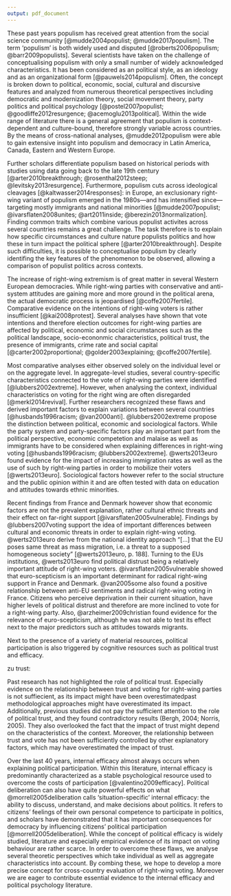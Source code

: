 ```yaml
---
output: pdf_document
---
```


These past years populism has received great attention from the social science community [@mudde2004populist; @mudde2017populism]. The term ‘populism’  is both widely used and disputed [@roberts2006populism; @barr2009populists]. Several scientists have taken on the challenge of conceptualising populism with only a small number of widely acknowledged characteristics. It has been considered as an political style, as an ideology and as an organizational form [@pauwels2014populism]. Often, the concept is broken down to political, economic, social, cultural and discursive features and analyzed from numerous theoretical perspectives including democratic and modernization theory, social movement theory, party politics and political psychology [@postel2007populist; @goodliffe2012resurgence; @acemoglu2013political]. Within the wide range of literature there is a general agreement that populism is context-dependent and culture-bound, therefore strongly variable across countries. By the means of cross-national analyses, @mudde2012populism were able to gain extensive insight into populism and democracy in Latin America, Canada, Eastern and Western Europe. 

Further scholars differentiate populism based on historical periods with studies using data going back to the late 19th century [@arter2010breakthrough; @rosenthal2012steep; @levitsky2013resurgence]. Furthermore, populism cuts across ideological cleavages [@kaltwasser2014responses]: in Europe, an exclusionary right-wing variant of populism emerged in the 1980s—and has intensified since—targeting mostly immigrants and national minorities [@mudde2007populist; @ivarsflaten2008unites; @art2011inside; @berezin2013normalization]. Finding common traits which combine various populist activites across several countries remains a great challenge. The task therefore is to explain how specific circumstances and culture nature populists politics and how these in turn impact the political sphere [@arter2010breakthrough]. Despite such difficulties, it is possible to conceptualise populism by clearly identifing the key features of the phenomenon to be observed, allowing a comparison of populist politics across contexts. 

The increase of right-wing extremism is of great matter in several Western European democracies. While right-wing parties with conservative and anti-system attitudes are gaining more and more ground in the political arena, the actual democratic process is jeopardised [@coffe2007fertile].
Comparative evidence on the intentions of right-wing voters is rather insufficient [@kai2008protest]. Several analyses have shown that vote intentions and therefore election outcomes for right-wing parties are affected by political, economic and social circumstances such as the political landscape, socio-econonmic characteristics, political trust, the presence of immigrants, crime rate and social capital [@carter2002proportional; @golder2003explaining; @coffe2007fertile]. 

Most comparative analyses either observed solely on the individual level or on the aggregate level. In aggregate-level studies, several country-specific characteristics connected to the vote of right-wing parties were identified [@lubbers2002extreme]. However, when analysing the context, individual characteristics on voting for the right wing are often disregarded [@merkl2014revival]. Further researchers recognized these flaws and derived important factors to explain variations between several countries [@husbands1996racism; @van2000anti]. @lubbers2002extreme propose the distinction between political, economic and sociological factors. While the party system and party-specific factors play an important part from the political perspective, economic competetion and malaise as well as immigrants have to be considered when explaining differences in right-wing voting [@husbands1996racism; @lubbers2002extreme]. @werts2013euro found evidence for the impact of increasing immigration rates as well as the use of such by right-wing parties in order to mobilize their voters [@werts2013euro]. Sociological factors however refer to the social structure and the public opinion within it and are often tested with data on education and attitudes towards ethnic minorities. 

Recent findings from France and Denmark however show that economic factors are not the prevalent explanation, rather cultural ethnic threats and their effect on far-right support [@ivarsflaten2005vulnerable]. Findings by @lubbers2007voting support the idea of important differences between cultural and economic threats in order to explain right-wing voting. @werts2013euro derive from the national identity approach "[...] that the EU poses same threat as mass migration, i.e. a threat to a supposed homogeneous society" [@werts2013euro, p. 188]. Turning to the EUs institutions, @werts2013euro find political distrust being a relatively important attitude of right-wing voters. @ivarsflaten2005vulnerable showed that euro-scepticism is an important determinant for radical right-wing support in France and Denmark. @van2005some also found a positive relationship between anti-EU sentiments and radical right-wing voting in France. Citizens who perceive deprivation in their current situation, have higher levels of political distrust and therefore are more inclined to vote for a right-wing party. 
Also, @arzheimer2009christian found evidence for the relevance of euro-scepticism, although he was not able to test its effect next to the major predictors such as attitudes towards migrants.

Next to the presence of a variety of material resources, political participation is also triggered by cognitive resources such as political trust and efficacy. 

zu trust:

Past research has not highlighted the role of political trust. Especially evidence on the relationship between trust and voting for right-wing parties is not suffiecient, as its impact might have been overestimatedpast methodological approaches might have overestimated its impact. 
Additionally, previous studies did not pay the sufficient attention to the role of political trust, and they found contradictory results (Bergh, 2004; Norris, 2005). They also overlooked the fact that the impact of trust might depend on the characteristics of the context. Moreover, the relationship between trust and vote has not been sufficiently controlled by other explanatory factors, which may have overestimated the impact of trust.




Over the last 40 years, internal efficacy almost always occurs when explaining political participation. Within this literature, internal efficacy is predominantly characterized as a stable psychological resource used to overcome the costs of participation [@valentino2009efficacy]. Political deliberation can also have quite powerful effects on what @morrell2005deliberation calls ‘situation-specific’ internal efficacy: the ability to discuss, understand, and make decisions about politics. It refers to citizens’ feelings of their own personal competence to participate in politics, and scholars have demonstrated that it has important consequences for democracy by influencing citizens’ political participation [@morrell2005deliberation]. While the concept of political efficacy is widely studied, literature and especially empirical evidence of its impact on voting behaviour are rather scarce. In order to overcome these flaws, we analyse several theoretic perspectives which take individual as well as aggregate characteristics into account. By combing these, we hope to develop a more precise concept for cross-country evaluation of right-wing voting. Moreover we are eager to contribute essential evidence to the internal efficacy and political psychology literature. 

